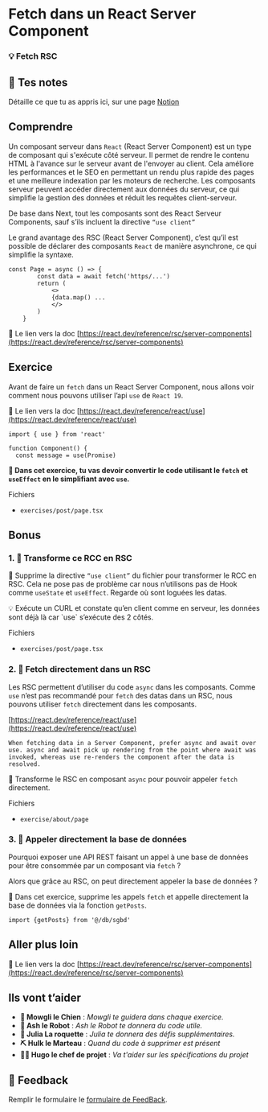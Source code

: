# Fetch dans un React Server Component

### 💡 Fetch RSC

## 📝 Tes notes

Détaille ce que tu as appris ici, sur une page [Notion](https://go.mikecodeur.com/course-notes-template)

## Comprendre

Un composant serveur dans `React` (React Server Component) est un type de composant qui s'exécute côté serveur. Il permet de rendre le contenu HTML à l'avance sur le serveur avant de l'envoyer au client. Cela améliore les performances et le SEO en permettant un rendu plus rapide des pages et une meilleure indexation par les moteurs de recherche. Les composants serveur peuvent accéder directement aux données du serveur, ce qui simplifie la gestion des données et réduit les requêtes client-serveur.

De base dans Next, tout les composants sont des React Serveur Components, sauf s’ils incluent la directive `“use client”`

Le grand avantage des RSC (React Server Component), c’est qu’il est possible de déclarer des composants `React` de manière asynchrone, ce qui simplifie la syntaxe.

```tsx
const Page = async () => {
		const data = await fetch('https/...')
		return (
			<>
			{data.map() ...
			</>
		)
	}
```

📑 Le lien vers la doc [https://react.dev/reference/rsc/server-components](https://react.dev/reference/rsc/server-components)

## Exercice

Avant de faire un `fetch` dans un React Server Component, nous allons voir comment nous pouvons utiliser l’api `use` de `React 19`.

📑 Le lien vers la doc [https://react.dev/reference/react/use](https://react.dev/reference/react/use)

```tsx
import { use } from 'react'

function Component() {
  const message = use(Promise)
```

**🐶 Dans cet exercice, tu vas devoir convertir le code utilisant le `fetch` et `useEffect` en le simplifiant avec `use`.**

Fichiers

- `exercises/post/page.tsx`

## Bonus

### 1. 🚀 Transforme ce RCC en RSC

**🐶** Supprime la directive `“use client”` du fichier pour transformer le RCC en RSC. Cela ne pose pas de problème car nous n’utilisons pas de Hook comme `useState` et `useEffect`. Regarde où sont loguées les datas.

<aside>
💡 Exécute un CURL et constate qu’en client comme en serveur, les données sont déjà là car `use`  s’exécute des 2 côtés.

</aside>

Fichiers

- `exercises/post/page.tsx`

### 2. 🚀 Fetch directement dans un RSC

Les RSC permettent d’utiliser du code `async` dans les composants. Comme `use` n’est pas recommandé pour `fetch` des datas dans un RSC, nous pouvons utiliser `fetch` directement dans les composants.

[https://react.dev/reference/react/use](https://react.dev/reference/react/use)

```tsx
When fetching data in a Server Component, prefer async and await over use. async and await pick up rendering from the point where await was invoked, whereas use re-renders the component after the data is resolved.
```

🐶 Transforme le RSC en composant `async` pour pouvoir appeler `fetch` directement.

Fichiers

- `exercise/about/page`

### 3. 🚀 Appeler directement la base de données

Pourquoi exposer une API REST faisant un appel à une base de données pour être consommée par un composant via `fetch` ?

Alors que grâce au RSC, on peut directement appeler la base de données ?

🐶 Dans cet exercice, supprime les appels `fetch` et appelle directement la base de données via la fonction `getPosts`.

```tsx
import {getPosts} from '@/db/sgbd'
```

## Aller plus loin

📑 Le lien vers la doc [https://react.dev/reference/rsc/server-components](https://react.dev/reference/rsc/server-components)

## Ils vont t’aider

- **🐶 Mowgli le Chien** : _Mowgli te guidera dans chaque exercice._
- **🤖 Ash le Robot** : _Ash le Robot te donnera du code utile._
- **🚀 Julia La roquette** : _Julia te donnera des défis supplémentaires._
- **⛏️ Hulk le Marteau** : _Quand du code à supprimer est présent_
- **👨‍✈️ Hugo le chef de projet** : _Va t'aider sur les spécifications du projet_

## 🐜 Feedback

Remplir le formulaire le [formulaire de FeedBack](https://go.mikecodeur.com/cours-next-avis?entry.1912869708=Next%20PRO&entry.1430994900=03.RSC%20Data%20fetch&entry.533578441=04%20Fetch%20RSC).
